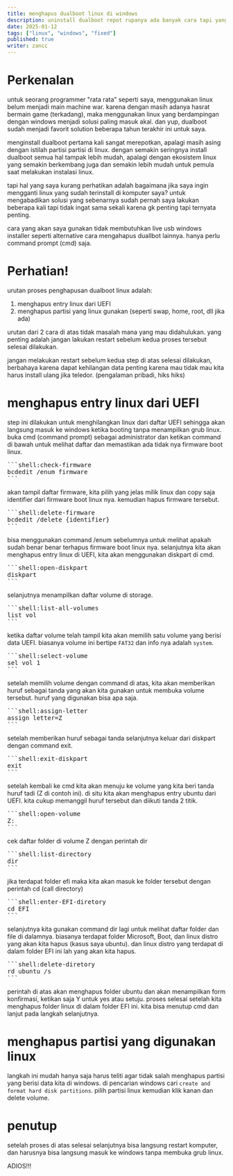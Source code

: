 ```yaml
---
title: menghapus dualboot linux di windows
description: uninstall dualboot repot rupanya ada banyak cara tapi yang akan saya pilih cara yang tidak memerlukan live usb dan hanya butuh command prompt saja
date: 2025-01-12
tags: ["linux", "windows", "fixed"]
published: true
writer: zancc
---
```


# Perkenalan

untuk seorang programmer "rata rata" seperti saya, menggunakan linux belum menjadi main machine war. karena dengan masih adanya hasrat bermain game (terkadang),
maka menggunakan linux yang berdampingan dengan windows menjadi solusi paling masuk akal.
dan yup, dualboot sudah menjadi favorit solution beberapa tahun terakhir ini untuk saya.

menginstall dualboot pertama kali sangat merepotkan, apalagi masih asing dengan istilah partisi partisi di linux. dengan semakin seringnya install dualboot semua
hal tampak lebih mudah, apalagi dengan ekosistem linux yang semakin berkembang juga dan semakin lebih mudah untuk pemula saat melakukan instalasi linux.

tapi hal yang saya kurang perhatikan adalah bagaimana jika saya ingin mengganti linux yang sudah terinstall di komputer saya?
untuk mengabadikan solusi yang sebenarnya sudah pernah saya lakukan beberapa kali tapi tidak ingat sama sekali karena gk penting tapi ternyata penting.

<Callout type="warning">
  cara yang akan saya gunakan tidak membutuhkan live usb windows installer
  seperti alternative cara mengahapus duallbot lainnya. hanya perlu command
  prompt (cmd) saja.
</Callout>

# Perhatian!

urutan proses penghapusan dualboot linux adalah:

1. menghapus entry linux dari UEFI
2. menghapus partisi yang linux gunakan (seperti swap, home, root, dll jika ada)

urutan dari 2 cara di atas tidak masalah mana yang mau didahulukan. yang penting adalah jangan lakukan restart sebelum kedua proses tersebut selesai dilakukan.

<Callout type="danger">
  jangan melakukan restart sebelum kedua step di atas selesai dilakukan,
  berbahaya karena dapat kehilangan data penting karena mau tidak mau kita harus
  install ulang jika teledor. (pengalaman pribadi, hiks hiks)
</Callout>

# menghapus entry linux dari UEFI

step ini dilakukan untuk menghilangkan linux dari daftar UEFI sehingga akan langsung masuk ke windows ketika booting tanpa menampilkan grub linux.
buka cmd (command prompt) sebagai administrator dan ketikan command di bawah untuk melihat daftar dan memastikan ada tidak nya firmware boot linux.

<Pre>
```shell:check-firmware
bcdedit /enum firmware
```
</Pre>

akan tampil daftar firmware, kita pilih yang jelas milik linux dan copy saja identifier dari firmware boot linux nya. kemudian hapus firmware tersebut.

<Pre>
```shell:delete-firmware
bcdedit /delete {identifier}
```
</Pre>

bisa menggunakan command /enum sebelumnya untuk melihat apakah sudah benar benar terhapus firmware boot linux nya.
selanjutnya kita akan menghapus entry linux di UEFI, kita akan menggunakan diskpart di cmd.

<Pre>
```shell:open-diskpart
diskpart
```
</Pre>

selanjutnya menampilkan daftar volume di storage.

<Pre>
```shell:list-all-volumes
list vol
```
</Pre>

ketika daftar volume telah tampil kita akan memilih satu volume yang berisi data UEFI. biasanya volume ini bertipe `FAT32` dan info nya adalah `system`.

<Pre>
```shell:select-volume
sel vol 1
```
</Pre>

setelah memilih volume dengan command di atas, kita akan memberikan huruf sebagai tanda yang akan kita gunakan untuk membuka volume tersebut. huruf yang digunakan bisa apa saja.
<Pre>
```shell:assign-letter
assign letter=Z
```
</Pre>

setelah memberikan huruf sebagai tanda selanjutnya keluar dari diskpart dengan command exit.

<Pre>
```shell:exit-diskpart
exit
```
</Pre>

setelah kembali ke cmd kita akan menuju ke volume yang kita beri tanda huruf tadi (Z di contoh ini). di situ kita akan menghapus entry ubuntu dari UEFI.
kita cukup memanggil huruf tersebut dan diikuti tanda 2 titik.

<Pre>
```shell:open-volume
Z:
```
</Pre>

cek daftar folder di volume Z dengan perintah dir

<Pre>
```shell:list-directory
dir
```
</Pre>

jika terdapat folder efi maka kita akan masuk ke folder tersebut dengan perintah cd (call directory)

<Pre>
```shell:enter-EFI-diretory
cd EFI
```
</Pre>

selanjutnya kita gunakan command dir lagi untuk melihat daftar folder dan file di dalamnya. biasanya terdapat folder Microsoft, Boot, dan linux distro yang akan kita hapus (kasus saya ubuntu). dan linux distro yang terdapat di dalam folder EFI ini lah yang akan kita hapus.

<Pre>
```shell:delete-diretory
rd ubuntu /s
```
</Pre>

perintah di atas akan menghapus folder ubuntu dan akan menampilkan form konfirmasi, ketikan saja Y untuk yes atau setuju.
proses selesai setelah kita menghapus folder linux di dalam folder EFI ini. kita bisa menutup cmd dan lanjut pada langkah selanjutnya.

# menghapus partisi yang digunakan linux

langkah ini mudah hanya saja harus teliti agar tidak salah menghapus partisi yang berisi data kita di windows. di pencarian windows cari `create and format hard disk partitions`.
pilih partisi linux kemudian klik kanan dan delete volume.

# penutup

setelah proses di atas selesai selanjutnya bisa langsung restart komputer, dan harusnya bisa langsung masuk ke windows tanpa membuka grub linux.

ADIOS!!!
